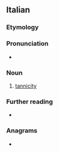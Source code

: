 ==Italian==

===Etymology===
{{af|it|tannico|-ità}}

===Pronunciation===
* {{it-IPA}}

===Noun===
{{it-noun|f|-}}

# [[tannicity]]

===Further reading===
* {{R:it:Treccani}}

===Anagrams===
* {{l|it|incantati}}